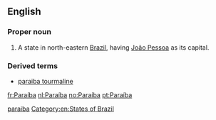 ==English==
{{wikipedia}}

===Proper noun===
{{en-proper noun}}

# A state in north-eastern [[Brazil]], having [[João Pessoa]] as its capital.

===Derived terms===
* [[paraiba tourmaline]]

[[Category:English terms spelled with Í|paraiba]]
[[Category:en:States of Brazil]]

[[fr:Paraíba]]
[[nl:Paraíba]]
[[no:Paraíba]]
[[pt:Paraíba]]